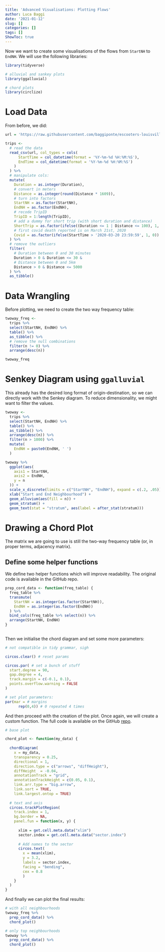 ```yaml
---
title: 'Advanced Visualisations: Plotting Flows'
author: Luca Baggi
date: '2021-01-12'
slug: []
categories: []
tags: []
ShowToc: true
---
```


Now we want to create some visualisations of the flows from `StartNH` to `EndNH`. We will use the following libraries:

```r
library(tidyverse)

# alluvial and sankey plots
library(ggalluvial)

# chord plots
library(circlize)
```

# Load Data

From before, we did:

```r
url = 'https://raw.githubusercontent.com/baggiponte/escooters-louisville-python/main/data/escooters_od.csv'

trips <-
  # read the data
  read_csv(url, col_types = cols(
      StartTime = col_datetime(format = '%Y-%m-%d %H:%M:%S'),
      EndTime = col_datetime(format = '%Y-%m-%d %H:%M:%S')
    )
  ) %>%
  # manipulate cols:
  mutate(
    Duration = as.integer(Duration),
    # convert in meters
    Distance = as.integer(round(Distance * 1609)),
    # turn into factors
    StartNH = as.factor(StartNH),
    EndNH = as.factor(EndNH),
    # recode TripID
    TripID = 1:length(TripID),
    # add a dummy for short trip (with short duration and distance)
    ShortTrip = as.factor(ifelse((Duration <= 1 | Distance <= 100), 1, 0)),
    # first covid death reported is on March 21st, 2020
    Covid = as.factor(ifelse(StartTime > '2020-03-20 23:59:59', 1, 0))
  ) %>%
  # remove the outliers
  filter(
    # Duration between 0 and 30 minutes
    Duration > 0 & Duration <= 30 &
    # Distance between 0 and 5km
    Distance > 0 & Distance <= 5000
  ) %>%
  as_tibble()
```

# Data Wrangling

Before plotting, we need to create the two way frequency table:

```r
twoway_freq <-
  trips %>%
  select(StartNH, EndNH) %>%
  table() %>%
  as_tibble() %>%
  # remove the null combinations
  filter(n != 0) %>%
  arrange(desc(n))

twoway_freq
```

# Senkey Diagram using `ggalluvial`

This already has the desired long format of origin-destination, so we can directly work with the Senkey diagram. To reduce dimensionality, we might want to filter the values.

```r
twoway <-
  trips %>%
  select(StartNH, EndNH) %>%
  table() %>%
  as_tibble() %>%
  arrange(desc(n)) %>%
  filter(n > 1000) %>%
  mutate(
    EndNH = paste0(EndNH, ' ')
  )

twoway %>%
  ggplot(aes(
    axis1 = StartNH,
    axis2 = EndNH,
    y = n
  )) +
  scale_x_discrete(limits = c("StartNH", "EndNH"), expand = c(.2, .05)) +
  xlab("Start and End Neighbourhood") +
  geom_alluvium(aes(fill = n)) +
  geom_stratum() +
  geom_text(stat = "stratum", aes(label = after_stat(stratum)))
```

# Drawing a Chord Plot

The matrix we are going to use is still the two-way frequency table (or, in proper terms, adjacency matrix).

## Define some helper functions

We define two helper functions which will improve readability. The original code is available in the GitHub repo.

```r
prep_cord_data <- function(freq_table) {
  freq_table %>%
  transmute(
    StartNH = as.integer(as.factor(StartNH)),
    EndNH = as.integer(as.factor(EndNH))
  ) %>%
  bind_cols(freq_table %>% select(n)) %>%
  arrange(StartNH, EndNH)
}
  
```

Then we initialise the chord diagram and set some more parameters:

```r
# not compatible in tidy grammar, sigh

circos.clear() # reset params

circos.par( # set a bunch of stuff
  start.degree = 90,
  gap.degree = 4,
  track.margin = c(-0.1, 0.1),
  points.overflow.warning = FALSE
)

# set plot parameters:
par(mar = # margins
      rep(0,4)) # 0 repeated 4 times
```

And then proceed with the creation of the plot. Once again, we will create a custom function. The full code is available on the GitHub [repo](https://github.com/baggiponte/escooters-louisville-r).

```r
# base plot

chord_plot <- function(my_data) {
  
  chordDiagram(
    x = my_data, 
    transparency = 0.25,
    directional = 1,
    direction.type = c("arrows", "diffHeight"), 
    diffHeight  = -0.04,
    annotationTrack = "grid", 
    annotationTrackHeight = c(0.05, 0.1),
    link.arr.type = "big.arrow", 
    link.sort = TRUE, 
    link.largest.ontop = TRUE)
  
  # text and axis
  circos.trackPlotRegion(
    track.index = 1, 
    bg.border = NA, 
    panel.fun = function(x, y) {
      
      xlim = get.cell.meta.data("xlim")
      sector.index = get.cell.meta.data("sector.index")
      
      # Add names to the sector
      circos.text(
        x = mean(xlim), 
        y = 3.2, 
        labels = sector.index, 
        facing = "bending", 
        cex = 0.8
        )
    }
  )
}

```

And finally we can plot the final results:

```r
# with all neighbourhoods
twoway_freq %>%
  prep_cord_data() %>%
  chord_plot()

# only top neighbourhoods
twoway %>%
  prep_cord_data() %>%
  chord_plot()
```